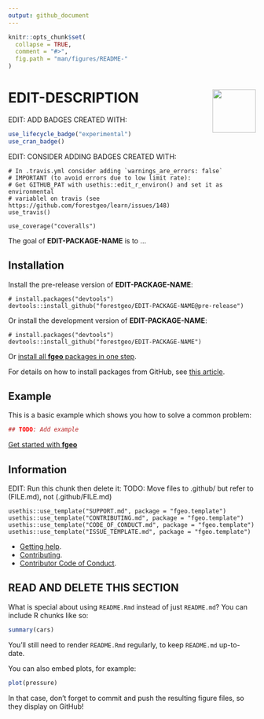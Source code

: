 ```yaml
---
output: github_document 
---
```

<!-- README.md is generated from README.Rmd. Please edit that file -->

```r
knitr::opts_chunk$set(
  collapse = TRUE,
  comment = "#>",
  fig.path = "man/figures/README-"
)
```

# <img src="https://i.imgur.com/vTLlhbp.png" align="right" height=88 /> EDIT-DESCRIPTION

EDIT: ADD BADGES CREATED WITH:

```R
use_lifecycle_badge("experimental")
use_cran_badge()
```

EDIT: CONSIDER ADDING BADGES CREATED WITH:

```
# In .travis.yml consider adding `warnings_are_errors: false`
# IMPORTANT (to avoid errors due to low limit rate):
# Get GITHUB_PAT with usethis::edit_r_environ() and set it as environmental 
# variablel on travis (see https://github.com/forestgeo/learn/issues/148)
use_travis()

use_coverage("coveralls")
```

The goal of __EDIT-PACKAGE-NAME__ is to ...

## Installation

Install the pre-release version of **EDIT-PACKAGE-NAME**:

```
# install.packages("devtools")
devtools::install_github("forestgeo/EDIT-PACKAGE-NAME@pre-release")
```

Or install the development version of **EDIT-PACKAGE-NAME**:

```
# install.packages("devtools")
devtools::install_github("forestgeo/EDIT-PACKAGE-NAME")
```

Or [install all **fgeo** packages in one step](https://forestgeo.github.io/fgeo/index.html#installation).

For details on how to install packages from GitHub, see [this article](https://goo.gl/dQKEeg).

## Example

This is a basic example which shows you how to solve a common problem:

```r
## TODO: Add example
```

[Get started with __fgeo__](https://forestgeo.github.io/fgeo/articles/fgeo.html)

## Information

EDIT: Run this chunk then delete it:
TODO: Move files to .github/ but refer to (FILE.md), not (.github/FILE.md)

```
usethis::use_template("SUPPORT.md", package = "fgeo.template")
usethis::use_template("CONTRIBUTING.md", package = "fgeo.template")
usethis::use_template("CODE_OF_CONDUCT.md", package = "fgeo.template")
usethis::use_template("ISSUE_TEMPLATE.md", package = "fgeo.template")
```

* [Getting help](SUPPORT.md).
* [Contributing](CONTRIBUTING.md).
* [Contributor Code of Conduct](CODE_OF_CONDUCT.md).

## READ AND DELETE THIS SECTION

What is special about using `README.Rmd` instead of just `README.md`? You can include R chunks like so:

```r
summary(cars)
```

You'll still need to render `README.Rmd` regularly, to keep `README.md` up-to-date.

You can also embed plots, for example:

```r
plot(pressure)
```

In that case, don't forget to commit and push the resulting figure files, so they display on GitHub!

